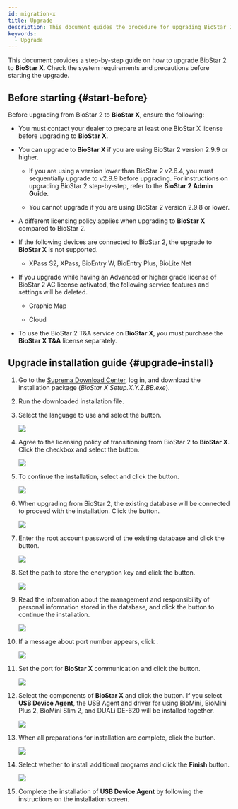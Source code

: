 ```yaml
---
id: migration-x
title: Upgrade
description: This document guides the procedure for upgrading BioStar 2 to BioStar X and the requirements to check before the upgrade.
keywords:
  - Upgrade
---
```


This document provides a step-by-step guide on how to upgrade BioStar 2 to **BioStar X**. Check the system requirements and precautions before starting the upgrade.

## Before starting {#start-before}

Before upgrading from BioStar 2 to **BioStar X**, ensure the following:

* You must contact your dealer to prepare at least one BioStar X license before upgrading to **BioStar X**.

* You can upgrade to **BioStar X** if you are using BioStar 2 version 2.9.9 or higher.

  * If you are using a version lower than BioStar 2 v2.6.4, you must sequentially upgrade to v2.9.9 before upgrading. For instructions on upgrading BioStar 2 step-by-step, refer to the **BioStar 2 Admin Guide**. 

  * You cannot upgrade if you are using BioStar 2 version 2.9.8 or lower.

* A different licensing policy applies when upgrading to **BioStar X** compared to BioStar 2.

* If the following devices are connected to BioStar 2, the upgrade to **BioStar X** is not supported. 

  * XPass S2, XPass, BioEntry W, BioEntry Plus, BioLite Net

* If you upgrade while having an Advanced or higher grade license of BioStar 2 AC license activated, the following service features and settings will be deleted.

  * Graphic Map

  * Cloud

* To use the BioStar 2 T&A service on **BioStar X**, you must purchase the **BioStar X T&A** license separately.

## Upgrade installation guide {#upgrade-install}

1. Go to the [Suprema Download Center](https://download.supremainc.com/), log in, and download the installation package (*BioStar X Setup.X.Y.Z.BB.exe*).

2. Run the downloaded installation file.

3. Select the language to use and select the <Cmd code='biostar2.install.ok' className='bold'/> button.

   <Image src='/img/biostarx-install-select-language.png' />

4. Agree to the licensing policy of transitioning from BioStar 2 to **BioStar X**. Click the checkbox and select the <Cmd code='biostar2.install.next' className='bold'/> button.

   <Image src='/img/biostarx-install-2-to-x-agree.png' />

5. To continue the installation, select <Cmd code='biostar2.install.agree' className='bold'/> and click the <Cmd code='biostar2.install.next' className='bold'/> button.

   <Image src='/img/biostarx-install-agree.png' />

6. When upgrading from BioStar 2, the existing database will be connected to proceed with the installation. Click the <Cmd code='biostar2.install.next' className='bold'/> button.

   <Image src='/img/biostarx-upgrade-select-install-type.png' />

7. Enter the root account password of the existing database and click the <Cmd code='biostar2.install.next' className='bold'/> button.

   <Image src='/img/biostarx-install-input-db-pw.png' />

8. Set the path to store the encryption key and click the <Cmd code='biostar2.install.next' className='bold'/> button.

   <Image src='/img/biostarx-install-set-encrypt-path.png' />

9. Read the information about the management and responsibility of personal information stored in the database, and click the <Cmd code='biostar2.install.next' className='bold'/> button to continue the installation.

   <Image src='/img/biostarx-install-read-covenant.png' />

10. If a message about port number appears, click <Cmd code='biostar2.install.ok' />.

    <Image src='/img/biostarx-install-set-port-confirm.png' />

11. Set the port for **BioStar X** communication and click the <Cmd code='biostar2.install.next' className='bold'/> button.

    <Image src='/img/biostarx-upgrade-set-port.png' />

12. Select the components of **BioStar X** and click the <Cmd code='biostar2.install.next' className='bold'/> button. If you select **USB Device Agent**, the USB Agent and driver for using BioMini, BioMini Plus 2, BioMini Slim 2, and DUALi DE-620 will be installed together.

    <Image src='/img/biostarx-install-additional.png' />

13. When all preparations for installation are complete, click the <Cmd code='biostar2.install.btnInstall' className='bold'/> button.

    <Image src='/img/biostarx-upgrade-complete.png' />

14. Select whether to install additional programs and click the **Finish** button.

    <Image src='/img/biostarx-install-additional-fin.png' />

15. Complete the installation of **USB Device Agent** by following the instructions on the installation screen.


<InstallNotes />
